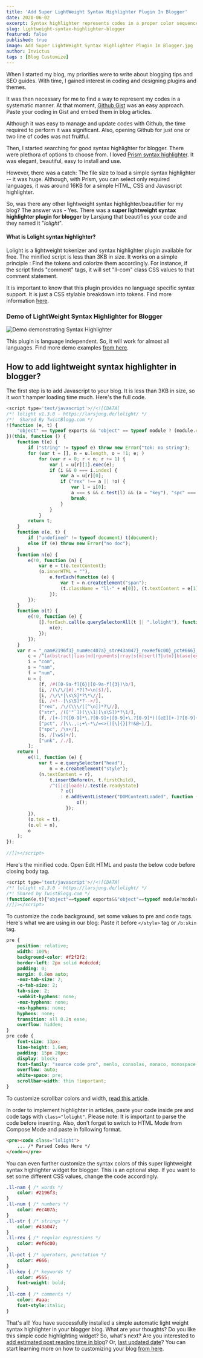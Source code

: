 ```yaml
---
title: 'Add Super LightWeight Syntax Highlighter Plugin In Blogger'
date: 2020-06-02
excerpt: Syntax highlighter represents codes in a proper color sequence , making your page more engaging and lively. In this tutorial, I am going to share a super lightweight syntax highlighter or beautifier widget for blogger.
slug: lightweight-syntax-highlighter-blogger
featured: false
published: true
image: Add Super LightWeight Syntax Highlighter Plugin In Blogger.jpg
author: Invictus
tags : [Blog Customize]
---
```


  
When I started my blog, my priorities were to write about blogging tips and SEO guides. With time, I gained interest in coding and designing plugins and themes.  
  
It was then necessary for me to find a way to represent my codes in a systematic manner. At that moment, <a rel="nofollow noopener noreferrer" target="_blank" href="https://gist.github.com/">Github Gist</a> was an easy approach. Paste your coding in Gist and embed them in blog articles.  
  
Although it was easy to manage and update codes with Github, the time required to perform it was significant. Also, opening Github for just one or two line of codes was not fruitful.  
  
Then, I started searching for good syntax highlighter for blogger. There were plethora of options to choose from. I loved <a rel="nofollow noopener noreferrer" target="_blank" href="https://prismjs.com/">Prism syntax highlighter</a>. It was elegant, beautiful, easy to install and use. 

However, there was a catch: The file size to load a simple syntax highlighter -- it was huge. Although, with Prism, you can select only required languages, it was around 16KB for a simple HTML, CSS and Javascript highlighter.  
  
So, was there any other lightweight syntax highlighter/beautifier for my blog? The answer was - Yes. There was a **super lightweight syntax highlighter plugin for blogger** by Larsjung that beautifies your code and they named it "_lolight_".  
  
  

#### What is Lolight syntax highlighter?  


Lolight is a lightweight tokenizer and syntax highlighter plugin available for free. The minified script is less than 3KB in size. It works on a simple principle : Find the tokens and colorize them accordingly. For instance, if the script finds "comment" tags, it will set "ll-com" class CSS values to that comment statement.  
  
It is important to know that this plugin provides no language specific syntax support. It is just a CSS stylable breakdown into tokens. Find more information <a rel="nofollow noopener noreferrer" target="_blank" href="https://larsjung.de/lolight/">here</a>.    
  

### Demo of LightWeight Syntax Highlighter for Blogger  


<Image src="Demo demonstrating Syntax Highlighter.png" alt="Demo demonstrating Syntax Highlighter" />


This plugin is language independent. So, it will work for almost all languages. Find more demo examples <a rel="nofollow noopener noreferrer" target="_blank" href="https://larsjung.de/lolight/latest/demo.html">from here</a>.  
  


## How to add lightweight syntax highlighter in blogger?  


  
The first step is to add Javascript to your blog. It is less than 3KB in size, so it won't hamper loading time much. Here's the full code.  


```js
<script type='text/javascript'>//<![CDATA[  
/*! lolight v1.3.0 - https://larsjung.de/lolight/ */  
/*!  Shared By TwistBlogg.com */  
!(function (e, t) {  
    "object" == typeof exports && "object" == typeof module ? (module.exports = t()) : "function" == typeof define && define.amd ? define([], t) : (e.lolight = t());  
})(this, function () {  
    function t(e) {  
        if ("string" != typeof e) throw new Error("tok: no string");  
        for (var t = [], n = u.length, o = !1; e; )  
            for (var r = 0; r < n; r += 1) {  
                var i = u[r][1].exec(e);  
                if (i && 0 === i.index) {  
                    var a = u[r][0];  
                    if ("rex" !== a || !o) {  
                        var l = i[0];  
                        a === s && c.test(l) && (a = "key"), "spc" === a ? 0 <= l.indexOf("\n") && (o = !1) : (o = a === f || a === s), (e = e.slice(l.length)), t.push([a, l]);  
                        break;  
                    }  
                }  
            }  
        return t;  
    }  
    function e(e, t) {  
        if ("undefined" != typeof document) t(document);  
        else if (e) throw new Error("no doc");  
    }  
    function n(o) {  
        e(!0, function (n) {  
            var e = t(o.textContent);  
            (o.innerHTML = ""),  
                e.forEach(function (e) {  
                    var t = n.createElement("span");  
                    (t.className = "ll-" + e[0]), (t.textContent = e[1]), o.appendChild(t);  
                });  
        });  
    }  
    function o(t) {  
        e(!0, function (e) {  
            [].forEach.call(e.querySelectorAll(t || ".lolight"), function (e) {  
                n(e);  
            });  
        });  
    }  
    var r = "_nam#2196f3}_num#ec407a}_str#43a047}_rex#ef6c00}_pct#666}_key#555;font-weight:bold}_com#aaa;font-style:italic}".replace(/_/g, ".ll-").replace(/#/g, "{color:#"),  
        c = /^(a(bstract|lias|nd|rguments|rray|s(m|sert)?|uto)|b(ase|egin|ool(ean)?|reak|yte)|c(ase|atch|har|hecked|lass|lone|ompl|onst|ontinue)|de(bugger|cimal|clare|f(ault|er)?|init|l(egate|ete)?)|do|double|e(cho|ls?if|lse(if)?|nd|nsure|num|vent|x(cept|ec|p(licit|ort)|te(nds|nsion|rn)))|f(allthrough|alse|inal(ly)?|ixed|loat|or(each)?|riend|rom|unc(tion)?)|global|goto|guard|i(f|mp(lements|licit|ort)|n(it|clude(_once)?|line|out|stanceof|t(erface|ernal)?)?|s)|l(ambda|et|ock|ong)|m(odule|utable)|NaN|n(amespace|ative|ext|ew|il|ot|ull)|o(bject|perator|r|ut|verride)|p(ackage|arams|rivate|rotected|rotocol|ublic)|r(aise|e(adonly|do|f|gister|peat|quire(_once)?|scue|strict|try|turn))|s(byte|ealed|elf|hort|igned|izeof|tatic|tring|truct|ubscript|uper|ynchronized|witch)|t(emplate|hen|his|hrows?|ransient|rue|ry|ype(alias|def|id|name|of))|u(n(checked|def(ined)?|ion|less|signed|til)|se|sing)|v(ar|irtual|oid|olatile)|w(char_t|hen|here|hile|ith)|xor|yield)$/,  
        i = "com",  
        s = "nam",  
        f = "num",  
        u = [  
            [f, /#([0-9a-f]{6}|[0-9a-f]{3})\b/],  
            [i, /(\/\/|#).*?(?=\n|$)/],  
            [i, /\/\*[\s\S]*?\*\//],  
            [i, /<!--[\s\S]*?-->/],  
            ["rex", /\/(\\\/|[^\n])*?\//],  
            ["str", /(['"`])(\\\1|[\s\S])*?\1/],  
            [f, /[+-]?([0-9]*\.?[0-9]+|[0-9]+\.?[0-9]*)([eE][+-]?[0-9]+)?/],  
            ["pct", /[\\.,:;+\-*\/=<>()[\]{}|?!&@~]/],  
            ["spc", /\s+/],  
            [s, /[\w$]+/],  
            ["unk", /./],  
        ];  
    return (  
        e(!1, function (e) {  
            var t = e.querySelector("head"),  
                n = e.createElement("style");  
            (n.textContent = r),  
                t.insertBefore(n, t.firstChild),  
                /^(i|c|loade)/.test(e.readyState)  
                    ? o()  
                    : e.addEventListener("DOMContentLoaded", function () {  
                          o();  
                      });  
        }),  
        (o.tok = t),  
        (o.el = n),  
        o  
    );  
});  
  
//]]></script>

```  

Here's the minified code. Open Edit HTML and paste the below code before closing body tag.  


```js title=minified.js
<script type='text/javascript'>//<![CDATA[  
/*! lolight v1.3.0 - https://larsjung.de/lolight/ */  
/*! Shared by TwistBlogg.com */  
!function(e,t){"object"==typeof exports&&"object"==typeof module?module.exports=t():"function"==typeof define&&define.amd?define([],t):e.lolight=t()}(this,function(){function t(e){if("string"!=typeof e)throw new Error("tok: no string");for(var t=[],n=u.length,o=!1;e;)for(var r=0;r<n;r+=1){var i=u[r][1].exec(e);if(i&&0===i.index){var a=u[r][0];if("rex"!==a||!o){var l=i[0];a===s&&c.test(l)&&(a="key"),"spc"===a?0<=l.indexOf("\n")&&(o=!1):o=a===f||a===s,e=e.slice(l.length),t.push([a,l]);break}}}return t}function e(e,t){if("undefined"!=typeof document)t(document);else if(e)throw new Error("no doc")}function n(o){e(!0,function(n){var e=t(o.textContent);o.innerHTML="",e.forEach(function(e){var t=n.createElement("span");t.className="ll-"+e[0],t.textContent=e[1],o.appendChild(t)})})}function o(t){e(!0,function(e){[].forEach.call(e.querySelectorAll(t||".lolight"),function(e){n(e)})})}var r="_nam#2196f3}_num#ec407a}_str#43a047}_rex#ef6c00}_pct#666}_key#555;font-weight:bold}_com#aaa;font-style:italic}".replace(/_/g,".ll-").replace(/#/g,"{color:#"),c=/^(a(bstract|lias|nd|rguments|rray|s(m|sert)?|uto)|b(ase|egin|ool(ean)?|reak|yte)|c(ase|atch|har|hecked|lass|lone|ompl|onst|ontinue)|de(bugger|cimal|clare|f(ault|er)?|init|l(egate|ete)?)|do|double|e(cho|ls?if|lse(if)?|nd|nsure|num|vent|x(cept|ec|p(licit|ort)|te(nds|nsion|rn)))|f(allthrough|alse|inal(ly)?|ixed|loat|or(each)?|riend|rom|unc(tion)?)|global|goto|guard|i(f|mp(lements|licit|ort)|n(it|clude(_once)?|line|out|stanceof|t(erface|ernal)?)?|s)|l(ambda|et|ock|ong)|m(odule|utable)|NaN|n(amespace|ative|ext|ew|il|ot|ull)|o(bject|perator|r|ut|verride)|p(ackage|arams|rivate|rotected|rotocol|ublic)|r(aise|e(adonly|do|f|gister|peat|quire(_once)?|scue|strict|try|turn))|s(byte|ealed|elf|hort|igned|izeof|tatic|tring|truct|ubscript|uper|ynchronized|witch)|t(emplate|hen|his|hrows?|ransient|rue|ry|ype(alias|def|id|name|of))|u(n(checked|def(ined)?|ion|less|signed|til)|se|sing)|v(ar|irtual|oid|olatile)|w(char_t|hen|here|hile|ith)|xor|yield)$/,i="com",s="nam",f="num",u=[[f,/#([0-9a-f]{6}|[0-9a-f]{3})\b/],[i,/(\/\/|#).*?(?=\n|$)/],[i,/\/\*[\s\S]*?\*\//],[i,/<!--[\s\S]*?-->/],["rex",/\/(\\\/|[^\n])*?\//],["str",/(['"`])(\\\1|[\s\S])*?\1/],[f,/[+-]?([0-9]*\.?[0-9]+|[0-9]+\.?[0-9]*)([eE][+-]?[0-9]+)?/],["pct",/[\\.,:;+\-*\/=<>()[\]{}|?!&@~]/],["spc",/\s+/],[s,/[\w$]+/],["unk",/./]];return e(!1,function(e){var t=e.querySelector("head"),n=e.createElement("style");n.textContent=r,t.insertBefore(n,t.firstChild),/^(i|c|loade)/.test(e.readyState)?o():e.addEventListener("DOMContentLoaded",function(){o()})}),o.tok=t,o.el=n,o});  
//]]></script>
```  

To customize the code background, set some values to pre and code tags. Here's what we are using in our blog: Paste it before `</style>` tag or `/b:skin` tag.  

```css
pre {  
    position: relative;  
    width: 100%;  
    background-color: #f2f2f2;  
    border-left: 2px solid #cdcdcd;  
    padding: 0;  
    margin: 0.8em auto;  
    -moz-tab-size: 2;  
    -o-tab-size: 2;  
    tab-size: 2;  
    -webkit-hyphens: none;  
    -moz-hyphens: none;  
    -ms-hyphens: none;  
    hyphens: none;  
    transition: all 0.2s ease;  
    overflow: hidden;  
}  
pre code {  
    font-size: 13px;  
    line-height: 1.6em;  
    padding: 15px 20px;  
    display: block;  
    font-family: "source code pro", menlo, consolas, monaco, monospace;  
    overflow: auto;  
    white-space: pre;  
    scrollbar-width: thin !important;  
}
```  

To customize scrollbar colors and width, [read this article](https://www.twistblogg.com/2015/03/how-to-customize-blogger-scrollbar-and.html).  


In order to implement highlighter in articles, paste your code inside pre and code tags with `class="lolight"`. Please note: It is important to parse the code before inserting. Also, don't forget to switch to HTML Mode from Compose Mode and paste in following format.  

```html
<pre><code class="lolight">  
    ... /* Parsed Codes Here */  
</code></pre>  
```

You can even further customize the syntax colors of this super lightweight syntax highlighter widget for blogger. This is an optional step. If you want to set some different CSS values, change the code accordingly.  

```css
.ll-nam { /* words */  
    color: #2196f3;  
}  
.ll-num { /* numbers */  
    color: #ec407a;  
}  
.ll-str { /* strings */  
    color: #43a047;  
}  
.ll-rex { /* regular expressions */  
    color: #ef6c00;  
}  
.ll-pct { /* operators, punctation */  
    color: #666;  
}  
.ll-key { /* keywords */  
    color: #555;  
    font-weight: bold;  
}  
.ll-com { /* comments */  
    color: #aaa;  
    font-style:italic;  
}
```  

That's all! You have successfully installed a simple automatic light weight syntax highlighter in your blogger blog. What are your thoughts? Do you like this simple code highlighting widget? So, what's next? Are you interested to [add estimated post reading time in blog](https://www.twistblogg.com/2019/09/display-estimated-post-reading-time-in-blogger-posts.html)? Or, [last updated date](https://www.twistblogg.com/2019/09/show-published-and-last-updated-date-in-blogger-post.html)? You can start learning more on how to customizing your blog <a rel="nofollow noopener noreferrer" href="https://www.twistblogg.com/blog/tags/blog-customize">from here</a>.